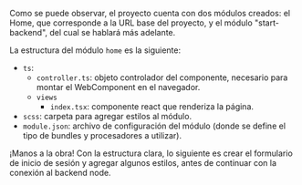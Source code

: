 
<DocHeader pretitle="Tutorial" title="Primer módulo" />

Como se puede observar, el proyecto cuenta con dos módulos creados: el Home, que corresponde a la URL base del proyecto, y el módulo "start-backend", del cual se hablará más adelante.

La estructura del módulo `home` es la siguiente:

-   `ts`:
    -   `controller.ts`: objeto controlador del componente, necesario para montar el WebComponent en el navegador.
    -   `views`
        -   `index.tsx`: componente react que renderiza la página.
-   `scss`: carpeta para agregar estilos al módulo.
-   `module.json`: archivo de configuración del módulo (donde se define el tipo de bundles y procesadores a utilizar).

¡Manos a la obra! Con la estructura clara, lo siguiente es crear el formulario de inicio de sesión y agregar algunos estilos, antes de continuar con la conexión al backend node.

<Title tag="h2" text="Creación del Formulario" />

Si has trabajado con React, lo que viene es la parte que probablemente conozcas mejor, con algunas pequeñas diferencias. A continuación, editaremos nuestro archivo `index.tsx` para crear un formulario de inicio de sesión y la funcionalidad básica para actualizar el estado.

<CodeBox title="index.tsx" language="jsx">
{`

interface IForm {
disabled?: boolean;
}

export /*page*/
function View(): JSX.Element {
    const defaultValues = {username: '', password: '', fetching: false};
    const [values, setValues] = React.useState(defaultValues);
    const [error, setError] = React.useState();
    const handleChange = ({currentTarget: target}) => {
        const currentValue = {...values};
        currentValue[target.name] = target.value;
        setValues(currentValue);
    };
    const formDisabled: IForm = {};
    const {username, password} = values;
    if (!username || !password) {
        formDisabled.disabled = true;
    }
     return (
        <div className="page__container">
            <form>
                {
                    error &&
                    <div className="form__error">
                        {error}
                    </div>
                }
                <label>User: </label>
                <input onChange={handleChange} placeholder="username" type="text" name="username" />
                <label>Password</label>
                <input onChange={handleChange} type="password" name="password" placeholder="****" />
                <div className="form__actions">
                    <button {...formDisabled}>Login</button>
                </div>
            </form>
        </div>
    );
}
`}
</CodeBox>

> Si navegamos nuestro proyecto en [http://localhost:6510/](http://localhost:6510/) podremos ver ya nuestro formulario funcionando, pero sin diseño, lo que agregaremos en la siguiente sección.

<Title tag="h2" text="Estilos" />

Los estilos en <BeyondJS/> son manejados por defecto con el preprocesador SASS.

A continuación, vamos a nuestro archivo `styles.scss` y agreguemos algo de estilo al formulario.

> SASS es un procesador en BeyondJS, si quieres leer a profundidad sobre el mecanismo de procesadores podrás encontrar más detalles en [La sección de procesadores](/docs/modules/processors)

<CodeBox title="styles.scss">
{`
.page\_\_container {
  display: flex;
  padding: 20px;
  height: 100%;
  margin: 0;
  flex-direction: column;
  align-items: center;
  align-content: center;
  justify-content: center;

    .form\_\_error {
      padding: 15px;
      display: grid;
      background: var(--error);
      color: var(--text-on-primary);
    }

    form {
      display: flex;
      flex-direction: column;
      gap: 15px;
      background: var(--bg-element);
      padding: 30px;
      width: 100%;
      max-width: 500px;

      input {
        padding: 8px;
        border: 1px solid var(--gray-light);
        transition: all 300ms ease-in;

        &:hover, &:focus {
          outline: none;
          border-color: var(--primary);
        }
      }

    .form__actions {
      display: flex;
      justify-content: end;

      button {
        background: var(--primary);
        cursor: pointer;
        border: 1px solid var(--primary-dark);
        color: var(--text-on-primary);
        padding: .5rem 2rem;
        transition: all 300ms ease-in;

        &:disabled {
          opacity: .6;
          cursor: not-allowed;
        }

        &:hover {
          background: var(--primary-dark);
        }
      }
    }

}
}

`}

</CodeBox>

Expliquemos un poco el código anterior:

-   Agregamos estilo básico al formulario, los inputs, el botón de envío y
    para manejar un mensaje de error.
-   Custom properties: las custom properties utilizadas son una estructura básica para el manejo de variables incluidas por BeyondJS en el [Template del proyecto](/frontend/template).

<Title tag="h3" text="Entendiendo la estructura de BeyondJS" />

Hay dos puntos clave que es importante destacar hasta ahora para comprender el valor de lo que se ha hecho.

#### La página es un microfrontend.

Puedes verificarlo si abres el analizador de código, podrás notar una etiqueta `<app-home/>` que encapsula el contenido del módulo creado.

#### El módulo es empaquetado de forma independiente.

Cada bundle incluido en un módulo de <BeyondJS/> es empaquetado de forma individual y los
estilos de estos generan una hoja de estilo independiente.

Puedes navegar el código CSS y JS generados de forma independiente accediendo a:

-   bundle CSS: <ELink href="http://localhost:6510/home.css">http://localhost:6510/home.css</ELink>
-   bundle JS: <ELink href="http://localhost:6510/home.js">http://localhost:6510/home.js</ELink>

> El código empaquetado en el entorno de desarrollo no posee optimizaciones para poder hacer
> debug de forma sencilla si es necesario. En el proceso de despliegue, los bundles se generan
> también de forma independiente pero con las optimizaciones necesarias para un entorno productivo.
> Además, <BeyondJS/> puede también generar las declaraciones de tipos del módulo. Puedes leer
> sobre esto en <Link href="/docs/modules/bundles">la sección de bundles</Link>.

Ahora viene la mejor parte: conectarnos con websocket a un servicio en node.

<NextLinks items={['tutorial/backend']} />
